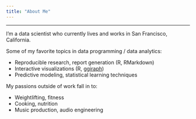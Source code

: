 ```yaml
---
title: "About Me"
---
```


-----
  
I'm a data scientist who currently lives and works in San Francisco, California.

Some of my favorite topics in data programming / data analytics:

  - Reproducible research, report generation (R, RMarkdown)
  - Interactive visualizations (R, [ggiraph](https://github.com/davidgohel/ggiraph))
  - Predictive modeling, statistical learning techniques

My passions outside of work fall in to:

  - Weightlifting, fitness
  - Cooking, nutrition
  - Music production, audio engineering